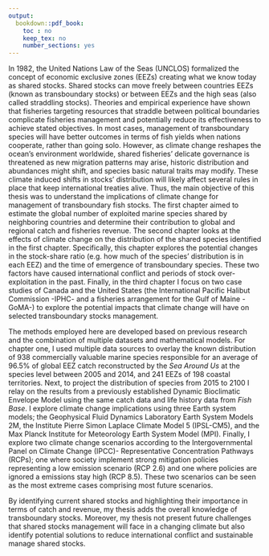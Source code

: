 ```yaml
---
output:
  bookdown::pdf_book:
    toc : no
    keep_tex: no
    number_sections: yes
---
```


In 1982, the United Nations Law of the Seas (UNCLOS) formalized the concept of economic exclusive zones (EEZs) creating what we know today as shared stocks. Shared stocks can move freely between countries EEZs (known as transboundary stocks) or between EEZs and the high seas (also called straddling stocks). Theories and empirical experience have shown that fisheries targeting resources that straddle between political boundaries complicate fisheries management and potentially reduce its effectiveness to achieve stated objectives. In most cases, management of transboundary species will have better outcomes in terms of fish yields when nations cooperate, rather than going solo. However, as climate change reshapes the ocean’s environment worldwide, shared fisheries’ delicate governance is threatened as new migration patterns may arise, historic distribution and abundances might shift, and species basic natural traits may modify. These climate induced shifts in stocks’ distribution will likely affect several rules in place that keep international treaties alive. Thus, the main objective of this thesis was to understand the implications of climate change for management of transboundary fish stocks. The first chapter aimed to estimate the global number of exploited marine species shared by neighboring countries and determine their contribution to global and regional catch and fisheries revenue. The second chapter looks at the effects of climate change on the distribution of the shared species identified in the first chapter. Specifically, this chapter explores the potential changes in the stock-share ratio (e.g. how much of the species' distribution is in each EEZ) and the time of emergence of transboundary species. These two factors have caused international conflict and periods of stock over-exploitation in the past. Finally, in the third chapter I focus on two case studies of Canada and the United States (the International Pacific Halibut Commission -IPHC- and a fisheries arrangement for the Gulf of Maine -GoMA-) to explore the potential impacts that climate change will have on selected transboundary stocks management. 

The methods employed here are developed based on previous research and the combination of multiple datasets and mathematical models. For chapter one, I used multiple data sources to overlay the known distribution of 938 commercially valuable marine species responsible for an average of 96.5% of global EEZ catch reconstructed by the *Sea Around Us* at the species level between 2005 and 2014, and 241 EEZs of 198 coastal territories. Next, to project the distribution of species from 2015 to 2100 I relay on the results from a previously established Dynamic Bioclimatic Envelope Model using the same catch data and life history data from *Fish Base*. I explore climate change implications using three Earth system models; the Geophysical Fluid Dynamics Laboratory Earth System Models 2M, the Institute Pierre Simon Laplace Climate Model 5 (IPSL-CM5), and the Max Planck Institute for Meteorology Earth System Model (MPI). Finally, I explore two climate change scenarios according to the Intergovernmental Panel on Climate Change (IPCC)- Representative Concentration Pathways (RCPs); one where society implement strong mitigation policies representing a low emission scenario (RCP 2.6) and one where policies are ignored a emissions stay high (RCP 8.5). These two scenarios can be seen as the most extreme cases comprising most future scenarios.

By identifying current shared stocks and highlighting their importance in terms of catch and revenue, my thesis adds the overall knowledge of transboundary stocks. Moreover, my thesis not present future challenges that shared stocks management will face in a changing climate but also identify potential solutions to reduce international conflict and sustainable manage shared stocks. 